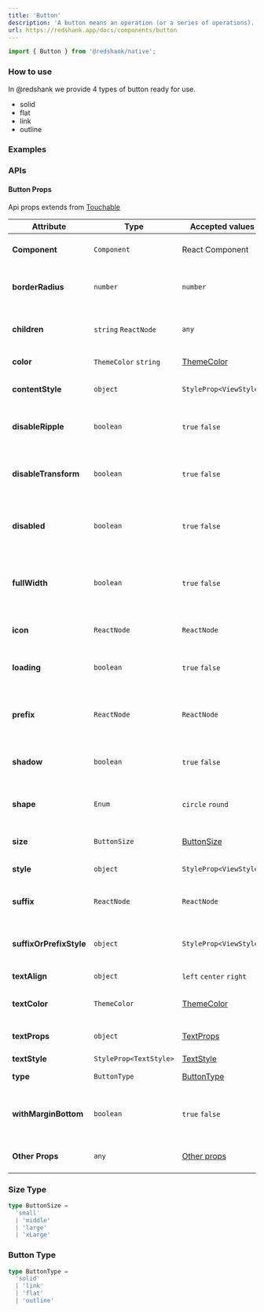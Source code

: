 ```yaml
---
title: 'Button'
description: 'A button means an operation (or a series of operations). Clicking a button will trigger corresponding business logic.'
url: https://redshank.app/docs/components/button
---
```


```jsx
import { Button } from '@redshank/native';
```

### How to use
In @redshank we provide 4 types of button ready for use.

* solid
* flat
* link
* outline

<Spacer y={2} />

### Examples

<Playground
  id="default"
  title="Default"
  description="You can display an button"
  code={buttonContent.initial}
/>

<Spacer y={2} />

<Playground
  id="shape"
  title="Shape"
  description="You can display two shape"
  code={buttonContent.shape}
/>

<Spacer y={2} />

<Playground
  id="outline"
  title="Outline"
  description="Outline variant"
  code={buttonContent.outline}
/>

<Spacer y={2} />

<Playground
  id="flat"
  title="Flat"
  description="Flat variant"
  code={buttonContent.flat}
/>

<Spacer y={2} />

<Playground
  id="link"
  title="Link"
  description="Link variant"
  code={buttonContent.link}
/>

<Spacer y={2} />

<Playground
  id="shadow"
  title="Shadow"
  description="Shadow property"
  code={buttonContent.shadow}
/>

<Spacer y={2} />

<Playground
  id="icon"
  title="Icon"
  description="Icon, Prefix and Suffix property"
  code={buttonContent.suffixAndPrefix}
/>

<Spacer y={2} />

### APIs

<Spacer y={2} />

#### Button Props
Api props extends from [Touchable](https://reactnative.dev/docs/touchableopacity)

| Attribute               | Type                   | Accepted values                                      | Description                                           | Default                           |
|-------------------------|------------------------|------------------------------------------------------|-------------------------------------------------------|-----------------------------------|
| **Component**           | `Component`            | React Component                                      | Change the element base                               | [Ripple](/docs/components/ripple) |
| **borderRadius**        | `number`               | `number`                                             | Defined border radius in components                   | `8` or `20`                       |
| **children**            | `string`  `ReactNode`  | `any`                                                | Accessory as a child for the component                | -                                 |
| **color**               | `ThemeColor` `string`  | [ThemeColor](/docs/default-theme)                    | Change icon color                                     | `primrary`                        |
| **contentStyle**        | `object`               | `StyleProp<ViewStyle>`                               | Style for wrapper text                                | -                                 |
| **disableRipple**       | `boolean`              | `true` `false`                                       | Disable ripple animation effect                       | `false`                           |
| **disableTransform**    | `boolean`              | `true` `false`                                       | Disable transform scale animation effect              | `false`                           |
| **disabled**            | `boolean`              | `true` `false`                                       | Disable element, prevent click in element             | `false`                           |
| **fullWidth**           | `boolean`              | `true` `false`                                       | The button gets the width of 100% of the container    | `true`                            |
| **icon**                | `ReactNode`            | `ReactNode`                                          | The prefix icon for the element                       | -                                 |
| **loading**             | `boolean`              | `true` `false`                                       | Show loading state for the button                     | `false`                           |
| **prefix**              | `ReactNode`            | `ReactNode`                                          | The prefix icon for the element, related to icon prop | -                                 |
| **shadow**              | `boolean`              | `true` `false`                                       | Show shadow effect in the button                      | `false`                           |
| **shape**               | `Enum`                 | `circle` `round`                                     | Border type between circle or rounded                 | `round`                           |
| **size**                | `ButtonSize`           | [ButtonSize](#size-type)                             | Size element for show                                 | `middle`                          |
| **style**               | `object`               | `StyleProp<ViewStyle>`                               | Style button wrapper                                  | -                                 |
| **suffix**              | `ReactNode`            | `ReactNode`                                          | Show icon on the other side of the button             | -                                 |
| **suffixOrPrefixStyle** | `object`               | `StyleProp<ViewStyle>`                               | Style for prefix or suffix element                    | -                                 |
| **textAlign**           | `object`               | `left` `center` `right`                              | Position of the children                              | `center`                          |
| **textColor**           | `ThemeColor`           | [ThemeColor](/docs/default-theme)                    | Color for the text of the button                      | automatic `white` or `black`      |
| **textProps**           | `object`               | [TextProps](https://reactnative.dev/docs/text)       | Text accessories props                                | -                                 |
| **textStyle**           | `StyleProp<TextStyle>` | [TextStyle](https://reactnative.dev/docs/text#style) | Text style                                            | -                                 |
| **type**                | `ButtonType`           | [ButtonType](#button-type)                           | Button variant type                                   | `solid`                           |
| **withMarginBottom**    | `boolean`              | `true` `false`                                       | Margin bottom in the element for separate views       | `false`                           |
| **Other Props**         | `any`                  | [Other props](#base-properties)                      | Interactive props for element                         | -                                 |

<Spacer y={2} />

<BaseProperties />

<Spacer y={2} />

### Size Type
```ts
type ButtonSize =
  'small'
  | 'middle'
  | 'large'
  | 'xLarge'
```

<Spacer y={2} />

### Button Type
```ts
type ButtonType =
  'solid'
  | 'link'
  | 'flat'
  | 'outline'
```
